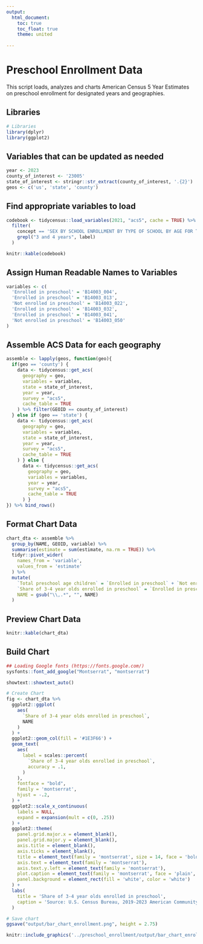 ```yaml
---
output:
  html_document:
    toc: true
    toc_float: true
    theme: united
    
---
```

<h1>Preschool Enrollment Data</h1>
This script loads, analyzes and charts American Census 5 Year Estimates on preschool enrollment for designated years and geographies.

<h2>Libraries</h2>
```r
# Libraries
library(dplyr)
library(ggplot2)
```
<h2>Variables that can be updated as needed</h2>
```r
year <- 2023
county_of_interest <- '23005' 
state_of_interest <- stringr::str_extract(county_of_interest, '.{2}')
geos <- c('us', 'state', 'county')

```

<h2>Find appropriate variables to load</h2>
```r
codebook <- tidycensus::load_variables(2021, "acs5", cache = TRUE) %>% 
  filter(
    concept == 'SEX BY SCHOOL ENROLLMENT BY TYPE OF SCHOOL BY AGE FOR THE POPULATION 3 YEARS AND OVER',
    grepl("3 and 4 years", label)
  )
```

```r
knitr::kable(codebook)

```

<h2>Assign Human Readable Names to Variables</h2>
```r
variables <- c(
  'Enrolled in preschool' = 'B14003_004',
  'Enrolled in preschool' = 'B14003_013', 
  'Not enrolled in preschool' = 'B14003_022', 
  'Enrolled in preschool' = 'B14003_032', 
  'Enrolled in preschool' = 'B14003_041', 
  'Not enrolled in preschool' = 'B14003_050' 
) 
```

<h2>Assemble ACS Data for each geography</h2>
```r
assemble <- lapply(geos, function(geo){
  if(geo == 'county') {  
    data <- tidycensus::get_acs(
      geography = geo,
      variables = variables,
      state = state_of_interest,
      year = year,
      survey = "acs5",
      cache_table = TRUE
    ) %>% filter(GEOID == county_of_interest) 
  } else if (geo == 'state') {
    data <- tidycensus::get_acs(
      geography = geo,
      variables = variables,
      state = state_of_interest,
      year = year,
      survey = "acs5",
      cache_table = TRUE
    ) } else {
      data <- tidycensus::get_acs(
        geography = geo,
        variables = variables,
        year = year,
        survey = "acs5",
        cache_table = TRUE
      ) }
}) %>% bind_rows()

```
<h2>Format Chart Data</h2>
```r
chart_dta <- assemble %>% 
  group_by(NAME, GEOID, variable) %>%
  summarise(estimate = sum(estimate, na.rm = TRUE)) %>%
  tidyr::pivot_wider(
    names_from = 'variable',
    values_from = 'estimate'
  ) %>% 
  mutate(
    `Total preschool age children` = `Enrolled in preschool` + `Not enrolled in preschool`,
    `Share of 3-4 year olds enrolled in preschool` = `Enrolled in preschool` / `Total preschool age children`,
    NAME = gsub("\\,.*", "", NAME)
  ) 
```

<h2>Preview Chart Data</h2>
```r
knitr::kable(chart_dta)
```

<h2>Build Chart</h2>
```r

## Loading Google fonts (https://fonts.google.com/)
sysfonts::font_add_google("Montserrat", "montserrat")

showtext::showtext_auto()

# Create Chart
fig <- chart_dta %>%
  ggplot2::ggplot(
    aes(
      `Share of 3-4 year olds enrolled in preschool`,
      NAME
    )
  ) +
  ggplot2::geom_col(fill = '#1E3F66') +
  geom_text(
    aes(
      label = scales::percent(
        `Share of 3-4 year olds enrolled in preschool`,
        accuracy = .1,
      )
    ),
    fontface = "bold",
    family = 'montserrat',
    hjust = -.2,
  ) +
  ggplot2::scale_x_continuous(
    labels = NULL,
    expand = expansion(mult = c(0, .25))
  ) +
  ggplot2::theme(
    panel.grid.major.x = element_blank(),
    panel.grid.major.y = element_blank(),
    axis.title = element_blank(),
    axis.ticks = element_blank(),
    title = element_text(family = 'montserrat', size = 14, face = 'bold'),
    axis.text = element_text(family = 'montserrat'),
    axis.text.y.left = element_text(family = 'montserrat'),
    plot.caption = element_text(family = 'montserrat', face = 'plain', size = 8, hjust = 0,  vjust = 5),
    panel.background = element_rect(fill = 'white', color = 'white')
  ) +
  labs(
    title = 'Share of 3-4 year olds enrolled in preschool',
    caption = 'Source: U.S. Census Bureau, 2019-2023 American Community Survey 5-Year Estimates'
  )

# Save chart
ggsave("output/bar_chart_enrollment.png", height = 2.75)
```
```r
knitr::include_graphics('../preschool_enrollment/output/bar_chart_enrollment.png')
```
